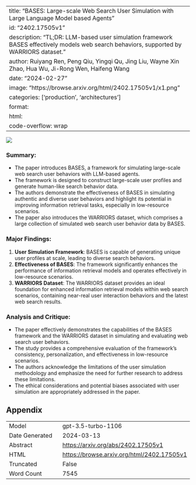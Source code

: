 
---
title: "BASES: Large-scale Web Search User Simulation with Large Language Model based Agents"
id: "2402.17505v1"
description: "TL;DR: LLM-based user simulation framework BASES effectively models web search behaviors, supported by WARRIORS dataset."
author: Ruiyang Ren, Peng Qiu, Yingqi Qu, Jing Liu, Wayne Xin Zhao, Hua Wu, Ji-Rong Wen, Haifeng Wang
date: "2024-02-27"
image: "https://browse.arxiv.org/html/2402.17505v1/x1.png"
categories: ['production', 'architectures']
format:
  html:
    code-overflow: wrap
---

![](https://browse.arxiv.org/html/2402.17505v1/x1.png)

### Summary:
- The paper introduces BASES, a framework for simulating large-scale web search user behaviors with LLM-based agents.
- The framework is designed to construct large-scale user profiles and generate human-like search behavior data.
- The authors demonstrate the effectiveness of BASES in simulating authentic and diverse user behaviors and highlight its potential in improving information retrieval tasks, especially in low-resource scenarios.
- The paper also introduces the WARRIORS dataset, which comprises a large collection of simulated web search user behavior data by BASES.

### Major Findings:
1. **User Simulation Framework**: BASES is capable of generating unique user profiles at scale, leading to diverse search behaviors.
2. **Effectiveness of BASES**: The framework significantly enhances the performance of information retrieval models and operates effectively in low-resource scenarios.
3. **WARRIORS Dataset**: The WARRIORS dataset provides an ideal foundation for enhanced information retrieval models within web search scenarios, containing near-real user interaction behaviors and the latest web search results.

### Analysis and Critique:
- The paper effectively demonstrates the capabilities of the BASES framework and the WARRIORS dataset in simulating and evaluating web search user behaviors.
- The study provides a comprehensive evaluation of the framework's consistency, personalization, and effectiveness in low-resource scenarios.
- The authors acknowledge the limitations of the user simulation methodology and emphasize the need for further research to address these limitations.
- The ethical considerations and potential biases associated with user simulation are appropriately addressed in the paper.

## Appendix

|          |          |
|----------|----------|
| Model     | gpt-3.5-turbo-1106       |
| Date Generated     | 2024-03-13       |
| Abstract | [https://arxiv.org/abs/2402.17505v1](https://arxiv.org/abs/2402.17505v1)        |
| HTML     | [https://browse.arxiv.org/html/2402.17505v1](https://browse.arxiv.org/html/2402.17505v1)       |
| Truncated       | False       |
| Word Count       | 7545       |